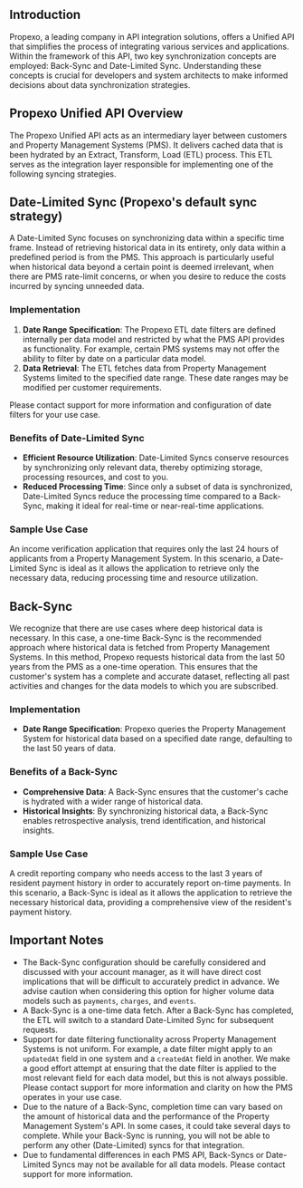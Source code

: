 ## Introduction

Propexo, a leading company in API integration solutions, offers a Unified API that simplifies the process of integrating various services and applications. Within the framework of this API, two key synchronization concepts are employed: Back-Sync and Date-Limited Sync. Understanding these concepts is crucial for developers and system architects to make informed decisions about data synchronization strategies.

## Propexo Unified API Overview

The Propexo Unified API acts as an intermediary layer between customers and Property Management Systems (PMS). It delivers cached data that is been hydrated by an Extract, Transform, Load (ETL) process. This ETL serves as the integration layer responsible for implementing one of the following syncing strategies.

## Date-Limited Sync (Propexo's default sync strategy)

A Date-Limited Sync focuses on synchronizing data within a specific time frame. Instead of retrieving historical data in its entirety, only data within a predefined period is from the PMS. This approach is particularly useful when historical data beyond a certain point is deemed irrelevant, when there are PMS rate-limit concerns, or when you desire to reduce the costs incurred by syncing unneeded data.

### Implementation
1. **Date Range Specification**: The Propexo ETL date filters are defined internally per data model and restricted by what the PMS API provides as functionality. For example, certain PMS systems may not offer the ability to filter by date on a particular data model.
2. **Data Retrieval**: The ETL fetches data from Property Management Systems limited to the specified date range. These date ranges may be modified per customer requirements.

Please contact support for more information and configuration of date filters for your use case.

### Benefits of Date-Limited Sync
- **Efficient Resource Utilization**: Date-Limited Syncs conserve resources by synchronizing only relevant data, thereby optimizing storage, processing resources, and cost to you.
- **Reduced Processing Time**: Since only a subset of data is synchronized, Date-Limited Syncs reduce the processing time compared to a Back-Sync, making it ideal for real-time or near-real-time applications.

### Sample Use Case
An income verification application that requires only the last 24 hours of applicants from a Property Management System. In this scenario, a Date-Limited Sync is ideal as it allows the application to retrieve only the necessary data, reducing processing time and resource utilization.

## Back-Sync

We recognize that there are use cases where deep historical data is necessary. In this case, a one-time Back-Sync is the recommended approach where historical data is fetched from Property Management Systems. In this method, Propexo requests historical data from the last 50 years from the PMS as a one-time operation. This ensures that the customer's system has a complete and accurate dataset, reflecting all past activities and changes for the data models to which you are subscribed.


### Implementation
- **Date Range Specification**: Propexo queries the Property Management System for historical data based on a specified date range, defaulting to the last 50 years of data.

### Benefits of a Back-Sync
- **Comprehensive Data**: A Back-Sync ensures that the customer's cache is hydrated with a wider range of historical data.
- **Historical Insights**: By synchronizing historical data, a Back-Sync enables retrospective analysis, trend identification, and historical insights.

### Sample Use Case

A credit reporting company who needs access to the last 3 years of resident payment history in order to accurately report on-time payments. In this scenario, a Back-Sync is ideal as it allows the application to retrieve the necessary historical data, providing a comprehensive view of the resident's payment history.

## Important Notes

- The Back-Sync configuration should be carefully considered and discussed with your account manager, as it will have direct cost implications that will be difficult to accurately predict in advance. We advise caution when considering this option for higher volume data models such as `payments`, `charges`, and `events`.
- A Back-Sync is a one-time data fetch. After a Back-Sync has completed, the ETL will switch to a standard Date-Limited Sync for subsequent requests.
- Support for date filtering functionality across Property Management Systems is not uniform. For example, a date filter might apply to an `updatedAt` field in one system and a `createdAt` field in another. We make a good effort attempt at ensuring that the date filter is applied to the most relevant field for each data model, but this is not always possible. Please contact support for more information and clarity on how the PMS operates in your use case.
- Due to the nature of a Back-Sync, completion time can vary based on the amount of historical data and the performance of the Property Management System's API. In some cases, it could take several days to complete. While your Back-Sync is running, you will not be able to perform any other (Date-Limited) syncs for that integration.
- Due to fundamental differences in each PMS API, Back-Syncs or Date-Limited Syncs may not be available for all data models. Please contact support for more information.
